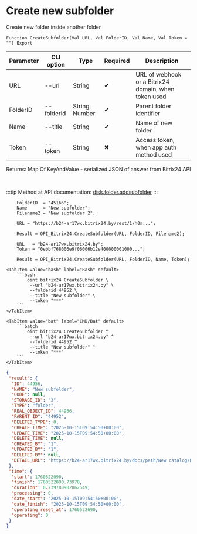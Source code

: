 ﻿---
sidebar_position: 2
description: Create new subfolder and other functions to work with Bitrix24 in the Open Integration Package, a free open-source integration library for 1C:Enterprise 8, OneScript and CLI
keywords: [1C, 1С, 1С:Enterprise, 1С:Enterprise 8.3, API, Integration, Services, Exchange, OneScript, CLI, Bitrix24]
---


# Create new subfolder
 Create new folder inside another folder



`Function CreateSubfolder(Val URL, Val FolderID, Val Name, Val Token = "") Export`

  | Parameter | CLI option | Type | Required | Description |
  |-|-|-|-|-|
  | URL | --url | String | &#x2714; | URL of webhook or a Bitrix24 domain, when token used |
  | FolderID | --folderid | String, Number | &#x2714; | Parent folder identifier |
  | Name | --title | String | &#x2714; | Name of new folder |
  | Token | --token | String | &#x2716; | Access token, when app auth method used |

  
  Returns:  Map Of KeyAndValue - serialized JSON of answer from Bitrix24 API

<br/>

:::tip
Method at API documentation: [disk.folder.addsubfolder](https://dev.1c-bitrix.ru/rest_help/disk/folder/disk_folder_addsubfolder.php)
:::
<br/>


```bsl title="1C:Enterprise/OneScript code example"
    FolderID  = "45166";
    Name      = "New subfolder";
    Filename2 = "New subfolder 2";

    URL = "https://b24-ar17wx.bitrix24.by/rest/1/h0m...";

    Result = OPI_Bitrix24.CreateSubfolder(URL, FolderID, Filename2);

    URL   = "b24-ar17wx.bitrix24.by";
    Token = "0ebbf768006e9f06006b12e400000001000...";

    Result = OPI_Bitrix24.CreateSubfolder(URL, FolderID, Name, Token);
```
 

 <Tabs>
  
    <TabItem value="bash" label="Bash" default>
        ```bash
            oint bitrix24 CreateSubfolder \
             --url "b24-ar17wx.bitrix24.by" \
             --folderid 44952 \
             --title "New subfolder" \
             --token "***"
        ```
    </TabItem>
  
    <TabItem value="bat" label="CMD/Bat" default>
        ```batch
            oint bitrix24 CreateSubfolder ^
             --url "b24-ar17wx.bitrix24.by" ^
             --folderid 44952 ^
             --title "New subfolder" ^
             --token "***"
        ```
    </TabItem>
</Tabs>


```json title="Result"
{
 "result": {
  "ID": 44956,
  "NAME": "New subfolder",
  "CODE": null,
  "STORAGE_ID": "3",
  "TYPE": "folder",
  "REAL_OBJECT_ID": 44956,
  "PARENT_ID": "44952",
  "DELETED_TYPE": 0,
  "CREATE_TIME": "2025-10-15T09:54:50+00:00",
  "UPDATE_TIME": "2025-10-15T09:54:50+00:00",
  "DELETE_TIME": null,
  "CREATED_BY": "1",
  "UPDATED_BY": "1",
  "DELETED_BY": null,
  "DETAIL_URL": "https://b24-ar17wx.bitrix24.by/docs/path/New catalog/New subfolder"
 },
 "time": {
  "start": 1760522090,
  "finish": 1760522090.73978,
  "duration": 0.739780902862549,
  "processing": 0,
  "date_start": "2025-10-15T09:54:50+00:00",
  "date_finish": "2025-10-15T09:54:50+00:00",
  "operating_reset_at": 1760522690,
  "operating": 0
 }
}
```
